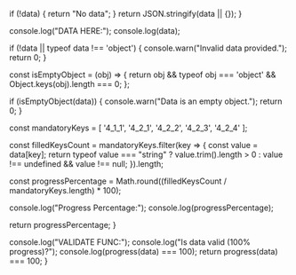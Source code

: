   if (!data) {
    return "No data";
  }
  return JSON.stringify(data || {});
}

  console.log("DATA HERE:");
  console.log(data);

  if (!data || typeof data !== 'object') {
    console.warn("Invalid data provided.");
    return 0;
  }

  const isEmptyObject = (obj) => {
    return obj && typeof obj === 'object' && Object.keys(obj).length === 0;
  };

  if (isEmptyObject(data)) {
    console.warn("Data is an empty object.");
    return 0;
  }

  const mandatoryKeys = [
    '4_1_1', '4_2_1', '4_2_2', '4_2_3', '4_2_4'
  ];

  const filledKeysCount = mandatoryKeys.filter(key => {
    const value = data[key];
    return typeof value === "string" ? value.trim().length > 0 : value !== undefined && value !== null;
  }).length;

  const progressPercentage = Math.round((filledKeysCount / mandatoryKeys.length) * 100);

  console.log("Progress Percentage:");
  console.log(progressPercentage);

  return progressPercentage;
}

  console.log("VALIDATE FUNC:");
  console.log("Is data valid (100% progress)?");
  console.log(progress(data) === 100);
  return progress(data) === 100;
}
